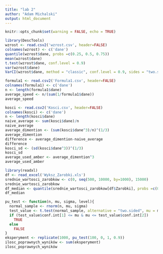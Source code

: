 ---
title: "lab 2"
author: "Adam Michalski"
output: html_document
---

```{r setup, include=FALSE}
knitr::opts_chunk$set(warning = FALSE, echo = TRUE)
```

```{r}
library(DescTools)
wzrost <- read.csv2('wzrost.csv', header=FALSE)
colnames(wzrost) <- c('dane')
quantile(wzrost$dane, probs =c(0.25, 0.5, 0.75))
mean(wzrost$dane)
t.test(wzrost$dane, conf.level = 0.9)
var(wzrost$dane)
VarCI(wzrost$dane, method = "classic", conf.level = 0.9, sides = "two.sided")
```

```{r}
formula1 <- read.csv2('Formula1.csv', header=FALSE)
colnames(formula1) <- c('dane')
n <- length(formula1$dane)
average_speed <- n/(sum(1/formula1$dane))
average_speed
```

```{r}
kosci <- read.csv2('Kosci.csv', header=FALSE)
colnames(kosci) <- c('dane')
n <- length(kosci$dane)
naive_average <- sum(kosci$dane)/n
naive_average
average_dimention <- (sum(kosci$dane^3)/n)^(1/3)
average_dimention
difference <- average_dimention-naive_average
difference
kosci_sd <- (sd(kosci$dane^3))^(1/3)
kosci_sd
average_used_amber <- average_dimention^3
average_used_amber
```

```{r}
library(readxl)
df <- read_excel('Wyksz_Zarobki.xls')
srednie_wartosci_zarobkow <- c(0, seq(500, 10000, by=1000), 15000)
srednie_wartosci_zarobkow
df_median <- quantile(srednie_wartosci_zarobkow[df$Zarobki], probs =c(0.5))
df_median
```

```{r}
pu_test <- function(n, mu, sigma, level){
  normal_sample <- rnorm(n, mu, sigma)
  test_value <- t.test(normal_sample, alternative = "two.sided", mu = mu, conf.level = level)
  if (test_value$conf.int[1] <= mu & mu <= test_value$conf.int[2])
    TRUE
  else
    FALSE
}
eksperyment <- replicate(1000, pu_test(100, 0, 1, 0.9))
ilosc_poprawnych_wyników <- sum(eksperyment)
ilosc_poprawnych_wyników
```